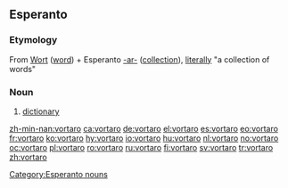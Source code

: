 ==Esperanto==

===Etymology===
From {{G.|eo}} [[Wort]] ([[word]]) + Esperanto [[-ar-]] ([[collection]]), [[literally]] "a collection of words"

===Noun===
{{eo-noun}}
{{wikipedia|lang=eo}}

# [[dictionary]]

<!-- (eo) Publikigo, ĝenerale en formo de libro, kiu donas ordigitan liston aŭ aron ( normale alfabete ) de vortoj, kutime klarigante iliajn signifiojn kaj iufoje enhavante informon pri etimologio, uzo, traduko kaj aliaj elementoj rilataj kun la vorto. Iuj vortaroj listigas la vortojn en pli ol unu lingvo kaŭ donas tradukon en pli ol unu lingvo.-->

[[Category:Esperanto nouns]]

[[zh-min-nan:vortaro]]
[[ca:vortaro]]
[[de:vortaro]]
[[el:vortaro]]
[[es:vortaro]]
[[eo:vortaro]]
[[fr:vortaro]]
[[ko:vortaro]]
[[hy:vortaro]]
[[io:vortaro]]
[[hu:vortaro]]
[[nl:vortaro]]
[[no:vortaro]]
[[oc:vortaro]]
[[pl:vortaro]]
[[ro:vortaro]]
[[ru:vortaro]]
[[fi:vortaro]]
[[sv:vortaro]]
[[tr:vortaro]]
[[zh:vortaro]]